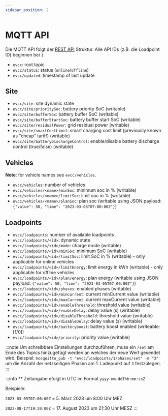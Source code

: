 ```yaml
---
sidebar_position: 2
---
```



# MQTT API

Die MQTT API folgt der [REST API](./rest-api) Struktur.
Alle API IDs (z.B. die Loadpoint ID) beginnen bei `1`.

<AsyncUiWrapper/>

- `evcc`: root topic
- `evcc/status`: status (`online`/`offline`)
- `evcc/updated`: timestamp of last update

## Site

- `evcc/site`: site dynamic state
- `evcc/site/prioritySoc`: battery priority SoC (writable)
- `evcc/site/bufferSoc`: battery buffer SoC (writable)
- `evcc/site/bufferStartSoc`: battery buffer start SoC (writable)
- `evcc/site/residualPower`: grid residual power (writable)
- `evcc/site/smartCostLimit`: smart charging cost limit (previously known as "cheap" tariff) (writable)
- `evcc/site/batteryDischargeControl`: enable/disable battery discharge control (true/false) (writable)

## Vehicles

**Note**: for vehicle names see `evcc/vehicles`.

- `evcc/vehicles`: number of vehicles
- `evcc/vehicles/<name>/minSoc`: minimum soc in % (writable)
- `evcc/vehicles/<name>/limitSoc`: limit soc in % (writable)
- `evcc/vehicles/<name>/planSoc`: plan soc (writable using JSON payload: `{"value": 50, "time": "2023-03-05T07:00:00Z"}`)

## Loadpoints

- `evcc/loadpoints`: number of available loadpoints
- `evcc/loadpoints/<id>`: dynamic state
- `evcc/loadpoints/<id>/mode`: charge mode (writable)
- `evcc/loadpoints/<id>/minSoc`: minimum SoC (writable)
- `evcc/loadpoints/<id>/limitSoc`: limit SoC in % (writable) - only applicable for online vehicles
- `evcc/loadpoints/<id>/limitEnergy`: limit energy in kWh (writable) - only applicable for offline vehicles
- `evcc/loadpoints/<id>/plan/energy`: plan energy (writable using JSON payload: `{"value": 50, "time": "2023-03-05T07:00:00Z"}`)
- `evcc/loadpoints/<id>/phases`: enabled phases (writable)
- `evcc/loadpoints/<id>/minCurrent`: current minCurrent value (writable)
- `evcc/loadpoints/<id>/maxCurrent`: current maxCurrent value (writable)
- `evcc/loadpoints/<id>/enableThreshold`: threshold value (writable)
- `evcc/loadpoints/<id>/enableDelay`: delay value (s) (writable)
- `evcc/loadpoints/<id>/disableThreshold`: threshold value (writable)
- `evcc/loadpoints/<id>/disableDelay`: delay value (s) (writable)
- `evcc/loadpoints/<id>/batteryboost`:  battery boost enabled (writeable: [1/0])
- `evcc/loadpoints/<id>/priority`: priority value (writable)

:::note
Um schreibbare Einstellungen durchzuführen, muss ein `/set` am Ende des Topics hinzugefügt werden an welches der neue Wert gesendet wird.
Beispiel: `mosquitto_pub -t "evcc/loadpoints/1/phases/set" -m "3"` um die Anzahl der netzseitigen Phasen am 1. Ladepunkt auf `3` festzulegen.
:::

:::info
\*\* Zeitangabe efolgt in UTC im Format `yyyy-mm-ddThh:mm:ssZ`

Beispiele:

`2023-03-05T07:00:00Z` = 5. März 2023 um 8:00 Uhr MEZ

`2023-08-17T19:30:00Z` = 17. August 2023 um 21:30 Uhr MESZ
:::
